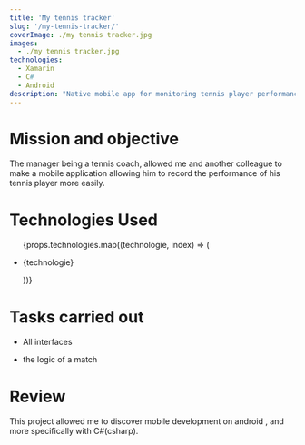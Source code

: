 ```yaml
---
title: 'My tennis tracker'
slug: '/my-tennis-tracker/'
coverImage: ./my tennis tracker.jpg
images:
  - ./my tennis tracker.jpg
technologies:
  - Xamarin
  - C#
  - Android
description: "Native mobile app for monitoring tennis player performance,note score player during match,statistics(most used zone,the number of points lost by type of shot ,and so on)"
---
```


# Mission and objective

The manager being a tennis coach, allowed me and another colleague to make a mobile application allowing him to record the performance of his tennis player more easily.

# Technologies Used

<ul>
  {props.technologies.map((technologie, index) => (
    <li key={index}>
      <p>{technologie}</p>
    </li>
  ))}
</ul>

# Tasks carried out

- All interfaces

- the logic of a match

# Review

This project allowed me to discover mobile development on android , and more specifically with C#(csharp).
